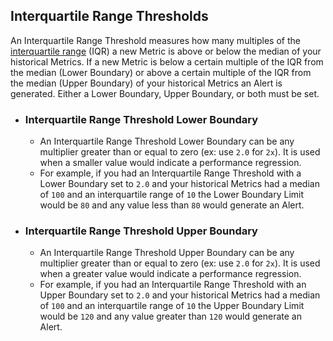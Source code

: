 ## Interquartile Range Thresholds

An Interquartile Range Threshold measures how many multiples of the [interquartile range](https://en.wikipedia.org/wiki/Interquartile_range) (IQR)
a new Metric is above or below the median of your historical Metrics.
If a new Metric is below a certain multiple of the IQR from the median (Lower Boundary)
or above a certain multiple of the IQR from the median (Upper Boundary) of your historical Metrics an Alert is generated.
Either a Lower Boundary, Upper Boundary, or both must be set.

- ### Interquartile Range Threshold Lower Boundary
  - An Interquartile Range Threshold Lower Boundary can be any multiplier greater than or equal to zero (ex: use `2.0` for `2x`).
It is used when a smaller value would indicate a performance regression.
  - For example, if you had an Interquartile Range Threshold with a Lower Boundary set to `2.0`
and your historical Metrics had a median of `100` and an interquartile range of `10`
the Lower Boundary Limit would be `80` and
any value less than `80` would generate an Alert.
- ### Interquartile Range Threshold Upper Boundary
  - An Interquartile Range Threshold Upper Boundary can be any multiplier greater than or equal to zero (ex: use `2.0` for `2x`).
It is used when a greater value would indicate a performance regression.
  - For example, if you had an Interquartile Range Threshold with an Upper Boundary set to `2.0`
and your historical Metrics had a median of `100` and an interquartile range of `10`
the Upper Boundary Limit would be `120` and
any value greater than `120` would generate an Alert.
